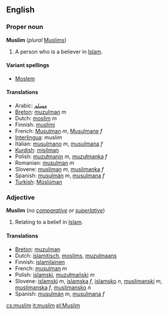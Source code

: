 ==English==
===Proper noun===
'''Muslim''' (''plural'' [[Muslims]])

#A person who is a believer in [[Islam]].

====Variant spellings====
*[[Moslem]]

====Translations====
*Arabic: [[مسلم]]
*[[Breton]]: [[muzulman]] ''m''
*Dutch: [[moslim]] ''m''
*Finnish: [[muslimi]]
*French: [[Musulman]] ''m'', [[Musulmane]] ''f''
*[[Interlingua]]: muslim
*Italian: [[musulmano]] ''m'', [[musulmana]] ''f''
*[[Kurdish]]: [[misilman]]
*Polish: [[muzułmanin]] ''m'', [[muzułmanka]] ''f''
*Romanian: [[musulman]] ''m''
*Slovene: [[musliman]] ''m'', [[muslimanka]] ''f''
*Spanish: [[musulmán]] ''m'', [[musulmana]] ''f''
*[[Turkish]]: [[Müslüman]]

===Adjective===<!-- this may be another case of a noun used adjectivally. [[User:Hippietrail|Hippietrail]] 06:50, 9 Mar 2004 (UTC) -->
'''Muslim''' (''no [[comparative]] or [[superlative]]'')

#Relating to a belief in [[Islam]].

====Translations====
*[[Breton]]: [[muzulman]]
*Dutch: [[islamitisch]], [[moslims]], [[muzulmaans]]
*Finnish: [[islamilainen]]
*French: [[musulman]] ''m''
*Polish: [[islamski]], [[muzułmański]] ''m''
*Slovene: [[islamski]] ''m'', [[islamska]] ''f'', [[islamsko]] ''n'', [[muslimanski]] ''m'', [[muslimanska]] ''f'', [[muslimansko]] ''n''
*Spanish: [[musulmán]] ''m'', [[musulmana]] ''f''

[[cs:muslim]]
[[it:muslim]]
[[pl:Muslim]]